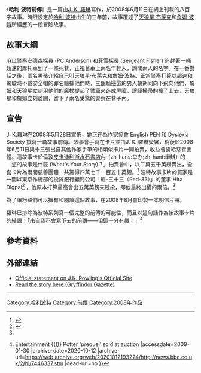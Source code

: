 {{noteTA|G1=HP}}
《'''哈利·波特前傳'''》是一篇由[[J._K._羅琳|J. K. 羅琳]]寫作，於2008年6月11日在網上刊載的八百字故事。時限設定於[[哈利·波特|哈利·波特]]出生的三年前，故事覆述了[[天狼星·布萊克|天狼星·布萊克]]和[[詹姆·波特|詹姆·波特]]所經歷的一段冒險故事。

==故事大綱==
[[麻瓜|麻瓜]]警察安德森探員 (PC Anderson) 和菲雪探長 (Sergeant Fisher) 追趕著一輛超速的摩托車到了一條死巷，正視著車上兩名年輕人，詢問兩人的名字。在一番對話之後，兩名男孩介紹自己叫天狼星·布萊克和詹姆·波特。正當警察打算以超速和駕駛時不戴安全帽的罪名驅捕他們時，三個騎[[掃帚|掃帚]]的男人朝胡同向下飛向他們，詹姆和天狼星立刻用他們的[[魔杖|魔杖]]提起了警車來造成屏障，讓騎掃帚的撞了上去，天狼星和詹姆立刻離開，留下了兩名受驚的警察在巷子內。

==宣告==
J. K.羅琳在2008年5月28日宣佈，她正在為作家協會 English PEN 和 Dyslexia Society 撰寫一篇故事前傳。故事會手寫在卡片並由J. K. 羅琳簽署，稍後於2008年6月11日與十三張出自其他作家手筆的相類似卡片一同拍賣，收益會捐給慈善團體。這故事卡於倫敦[[皮卡迪利街|皮卡迪利街]][[水石書店|水石書店]]內-{zh-hans:举办;zh-hant:舉辨}-的「您的故事是什麼 (What's Your Story)？」拍賣會中，以二萬五千英鎊賣出，全套卡片為兩間慈善團體一共籌得四萬七千一百五十英鎊。<ref>{{Cite web |url=http://www.gryffindorgazette.com/2008/06/11/the-harry-potter-prequel-read-it-here/ |title=Read the story here (Gryffindor Gazette) |accessdate=2009-01-30 |archive-date=2009-01-30 |archive-url=https://web.archive.org/web/20090130080953/http://www.gryffindorgazette.com/2008/06/11/the-harry-potter-prequel-read-it-here/ |dead-url=no }}</ref> 波特故事卡片的買家是一間以東京作總部的投貿銀行顧問公司「紅–三十三（Red-33）」的董事 Hira Digpal<ref name="bloomberg">{{Cite web |url=http://www.bloomberg.com/apps/news?pid=20601088&sid=aqizqD2FEX5w&refer=home |title=Bloomberg.com: Muse Arts<!-- Bot generated title --> |accessdate=2009-01-30 |archive-date=2008-10-19 |archive-url=https://web.archive.org/web/20081019212913/http://www.bloomberg.com/apps/news?pid=20601088 |dead-url=no }}</ref>  ，他原本打算最高會出五萬英鎊來競投，即他最終出價的兩倍。<ref name="bloomberg" />

為了讓粉絲們可以擁有和閱讀這個故事，在2008年8月會印製一本明信片冊。

羅琳已排除為波特系列寫一個完整的前傳的可能性，而且以這句話作為該故事卡片的結語：「來自我<u>不會</u>寫下去的前傳——但這十分有趣！」<ref>{{Cite web |url=http://news.bbc.co.uk/2/hi/7446337.stm |title=BBC NEWS {{!}} Entertainment {{!}} Potter 'prequel' sold at auction<!-- Bot generated title --> |accessdate=2009-01-30 |archive-date=2020-10-12 |archive-url=https://web.archive.org/web/20201012193224/http://news.bbc.co.uk/2/hi/7446337.stm |dead-url=no }}</ref>

==參考資料==
{{Reflist}}

==外部連結==
*[https://web.archive.org/web/20110623030352/http://www.jkrowling.com/textonly/en/news_view.cfm?id=106 Official statement on J.K. Rowling's Official Site]
*[https://web.archive.org/web/20090130080953/http://www.gryffindorgazette.com/2008/06/11/the-harry-potter-prequel-read-it-here/ Read the story here (Gryffindor Gazette)]
----
{{Harry Potter}}

[[Category:哈利波特|Category:哈利波特]]
[[Category:前傳|Category:前傳]]
[[Category:2008年作品|Category:2008年作品]]